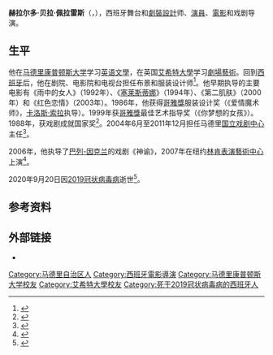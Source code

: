 {{noteTA
|1=zh-hans:埃克塞特大学;zh-cn:埃克塞特大学;zh-hk:艾克斯特大學;zh-tw:艾希特大學;
}}
{{西班牙语姓名|贝拉|佩拉雷斯}}
{{Infobox person
| name         = 赫拉尔多·贝拉
| image        = 
| caption      = 
| birth_date   = {{Birth date|1947|03|10}}
| birth_place  = [[西班牙|西班牙]][[马德里自治区|马德里自治区]][[米拉夫洛雷斯德拉谢拉|米拉夫洛雷斯]]
| death_date   = {{Death date and age|2020|09|20|1947|03|10}}
| death_place  = 西班牙马德里自治区米拉夫洛雷斯
| nationality  = {{ESP}}
| occupation   = 表演艺术工作者
| years_active = 
}}

'''赫拉尔多·贝拉·佩拉雷斯'''（{{lang-es|Gerardo Vera Perales}}，{{bd|1947年|3月10日|2020年|9月20日|catIdx=Vera}}），西班牙舞台和[[劇裝設計|劇裝設計]]师、[[演員|演員]]、[[電影導演|電影]]和戏剧导演。
==生平==
他在[[马德里康普顿斯大学|马德里康普顿斯大学]]学习[[英语|英语]][[文學|文學]]，在英国[[艾希特大學|艾希特大學]]学习[[劇場藝術|劇場藝術]]。回到[[西班牙|西班牙]]后，他在剧院、电影院和电视台担任布景和服装设计师<ref>{{cite web |title=Muere Gerardo Vera, creador total de teatro y cine, a los 73 años |url=https://www.elmundo.es/cultura/cine/2020/09/20/5f67b1df21efa090238b45c4.html |publisher=[[世界报_(西班牙)|El Mondo]] |language=es |date=2020-09-20 |access-date=2020-09-23 |archive-date=2020-12-02 |archive-url=https://web.archive.org/web/20201202141421/https://www.elmundo.es/cultura/cine/2020/09/20/5f67b1df21efa090238b45c4.html |dead-url=no }}</ref>。他早期执导的主要电影有《雨中的女人》（1992年）、《[[塞莱斯蒂娜|塞莱斯蒂娜]]》（1994年）、《第二肌肤》（2000年）和《红色恋情》（2003年）。1986年，他获得[[哥雅獎|哥雅獎]]服装设计奖（《爱情魔术师》，[[卡洛斯·索拉|卡洛斯·索拉]]执导）。1999年获[[哥雅獎|哥雅獎]]最佳艺术指导奖（《你梦想的女孩》）。1988年，获戏剧成就国家奖<ref>{{cite web|url=http://www.mcu.es/artesEscenicas/CE/Premios/TeatroPremiados.html|title=Premio Nacional de Teatro / Premiados|work=Artes Escénicas y Música|accessdate=2012-01-10|archive-date=2016-03-04|archive-url=https://web.archive.org/web/20160304055020/http://www.mcu.es/artesEscenicas/CE/Premios/TeatroPremiados.html|dead-url=no}}</ref>。2004年6月至2011年12月担任马德里[[国立戏剧中心|国立戏剧中心]]主任<ref>{{cite web|url=http://cdn.mcu.es/director.php?leng=en|archiveurl=https://web.archive.org/web/20070610032723/http://cdn.mcu.es/director.php?leng=en|archivedate=2007-06-10|title=Centro Dramático Nacional|language=en|access-date=2020-09-23|dead-url=no}}</ref>。

2006年，他执导了[[拉蒙·德尔巴列-因克兰|巴列-因克兰]]的戏剧《神谕》，2007年在纽约[[林肯表演藝術中心|林肯表演藝術中心]]上演<ref>{{cite web|url=http://www.lincolncenterfestival.org/index.php/lcf-ph-2007|title=Lincoln Center Festival 2007|work=Program History|accessdate=2012-01-10|archive-date=2012-01-14|archive-url=https://web.archive.org/web/20120114175311/http://lincolncenterfestival.org/index.php/lcf-ph-2007|dead-url=no}}</ref>。

2020年9月20日因[[2019冠状病毒病|2019冠状病毒病]]逝世<ref>{{cite web |title=Fallece Gerardo Vera, factótum de la escena |url=https://www.lavanguardia.com/cultura/20200920/483585468467/gerardo-vera-fallece-director-cine-teatro-la-nina-de-tus-ojos.html |publisher=[[La_Vanguardia|La Vanguardia]] |language=es |date=2020-09-20 |access-date=2020-09-23 |archive-date=2020-10-26 |archive-url=https://web.archive.org/web/20201026081409/https://www.lavanguardia.com/cultura/20200920/483585468467/gerardo-vera-fallece-director-cine-teatro-la-nina-de-tus-ojos.html |dead-url=no }}</ref>。

==参考资料==
{{reflist}}

==外部链接==
* {{imdb|0893536}}
{{Authority control}}
{{DEFAULTSORT:Vera, Gerardo}}
[[Category:马德里自治区人|Category:马德里自治区人]]
[[Category:西班牙電影導演|Category:西班牙電影導演]]
[[Category:马德里康普顿斯大学校友|Category:马德里康普顿斯大学校友]]
[[Category:艾希特大學校友|Category:艾希特大學校友]]
[[Category:死于2019冠状病毒病的西班牙人|Category:死于2019冠状病毒病的西班牙人]]